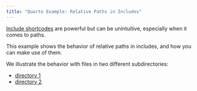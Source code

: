 ```yaml
---
title: "Quarto Example: Relative Paths in Includes"
---
```


[Include shortcodes](https://quarto.org/docs/authoring/includes.html) are powerful but can be unintuitive, especially when it
comes to paths.

This example shows the behavior of relative paths in includes, and how you can make use of them.

We illustrate the behavior with files in two different subdirectories:

- [directory 1](directory-1/index.qmd)
- [directory 2](directory-2/index.qmd)

